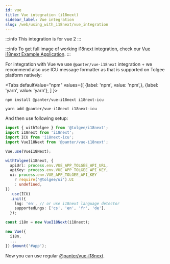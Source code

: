 ```yaml
---
id: vue
title: Vue integration (i18next)
sidebar_label: Vue integration
slug: /web/using_with_i18next/vue_integration
---
```


:::info
This integration is for vue 2
:::

:::info
To get full image of working i18next integration, check our [Vue i18next Example Application](https://github.com/tolgee/vue-i18next-example).
:::

For integration with Vue we use `@panter/vue-i18next` integration + we recommend also use ICU message formatter as that is supported on Tolgee platform natively:


<Tabs
    defaultValue="npm"
    values={[
        {label: 'npm', value: 'npm',},
        {label: 'yarn', value: 'yarn'},
    ]
    }>
<TabItem value="npm">

```shell
npm install @panter/vue-i18next i18next-icu
```

</TabItem>
<TabItem value="yarn">

```shell
yarn add @panter/vue-i18next i18next-icu
```

</TabItem>
</Tabs>

And then use following setup:

```ts
import { withTolgee } from '@tolgee/i18next';
import i18next from 'i18next';
import ICU from 'i18next-icu';
import VueI18Next from '@panter/vue-i18next';

Vue.use(VueI18Next);

withTolgee(i18next, {
  apiUrl: process.env.VUE_APP_TOLGEE_API_URL,
  apiKey: process.env.VUE_APP_TOLGEE_API_KEY,
  ui: process.env.VUE_APP_TOLGEE_API_KEY
    ? require('@tolgee/ui').UI
    : undefined,
})
  .use(ICU)
  .init({
    lng: 'en', // or use i18next language detector
    supportedLngs: ['cs', 'en', 'fr', 'de'],
  });

const i18n = new VueI18Next(i18next);

new Vue({
  i18n,
  ...
}).$mount('#app');
```

Now you can use regular [@panter/vue-i18next](https://panter.github.io/vue-i18next/).
